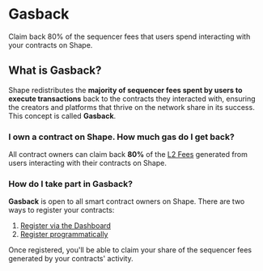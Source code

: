 
# Gasback

Claim back 80% of the sequencer fees that users spend interacting with your contracts on Shape.

## What is Gasback?

Shape redistributes the **majority of sequencer fees spent by users to execute transactions** back to the contracts they interacted with, ensuring the creators and platforms that thrive on the network share in its success. This concept is called **Gasback**.

### I own a contract on Shape. How much gas do I get back?

All contract owners can claim back **80%** of the [L2 Fees](/building-on-shape/transaction-fees) generated from users interacting with their contracts on Shape.

### How do I take part in Gasback?

**Gasback** is open to all smart contract owners on Shape. There are two ways to register your contracts:

1. [Register via the Dashboard](/tutorials/registering-contract-gasback/dashboard)
2. [Register programmatically](/tutorials/registering-contract-gasback/programmatically)

Once registered, you'll be able to claim your share of the sequencer fees generated by your contracts' activity.

<RegisterGasbackCallout />
